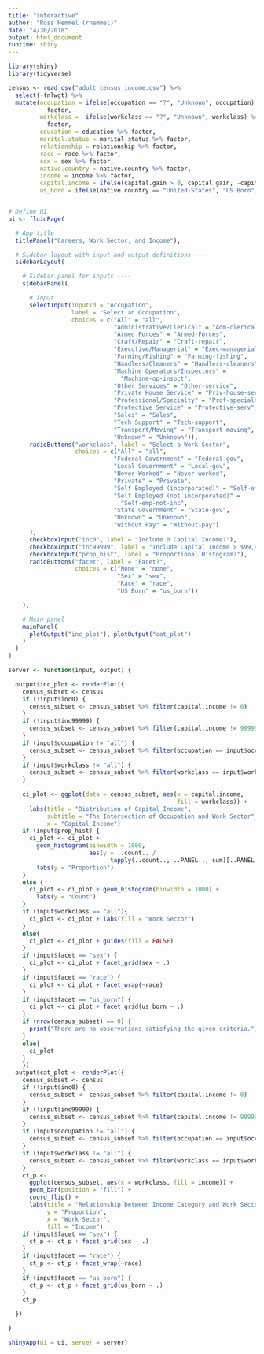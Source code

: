 ```yaml
---
title: "interactive"
author: "Ross Hemmel (rhemmel)"
date: "4/30/2018"
output: html_document
runtime: shiny
---
```


```r
library(shiny)
library(tidyverse)
```

```r
census <- read_csv("adult_census_income.csv") %>% 
  select(-fnlwgt) %>% 
  mutate(occupation = ifelse(occupation == "?", "Unknown", occupation) %>% 
           factor,
         workclass =  ifelse(workclass == "?", "Unknown", workclass) %>% 
           factor,
         education = education %>% factor, 
         marital.status = marital.status %>% factor,
         relationship = relationship %>% factor,
         race = race %>% factor,
         sex = sex %>% factor,
         native.country = native.country %>% factor,
         income = income %>% factor,
         capital.income = ifelse(capital.gain > 0, capital.gain, -capital.loss),
         us_born = ifelse(native.country == "United-States", "US Born", "Not US Born"))


# Define UI 
ui <- fluidPage(

  # App title 
  titlePanel("Careers, Work Sector, and Income"),

  # Sidebar layout with input and output definitions ----
  sidebarLayout(

    # Sidebar panel for inputs ----
    sidebarPanel(

      # Input
      selectInput(inputId = "occupation",
                  label = "Select an Occupation",
                  choices = c("All" = "all",
                              "Administrative/Clerical" = "Adm-clerical", 
                              "Armed Forces" = "Armed-Forces", 
                              "Craft/Repair" = "Craft-repair",
                              "Executive/Managerial" = "Exec-managerial",
                              "Farming/Fishing" = "Farming-fishing",
                              "Handlers/Cleaners" = "Handlers-cleaners",
                              "Machine Operators/Inspectors" = 
                                "Machine-op-inspct",
                              "Other Services" = "Other-service",
                              "Private House Service" = "Priv-house-serv",
                              "Professional/Specialty" = "Prof-specialty",
                              "Protective Service" = "Protective-serv",
                              "Sales" = "Sales",
                              "Tech Support" = "Tech-support",
                              "Transport/Moving" = "Transport-moving",
                              "Unknown" = "Unknown")),
      radioButtons("workclass", label = "Select a Work Sector",
                   choices = c("All" = "all",
                              "Federal Government" = "Federal-gov",
                              "Local Government" = "Local-gov",
                              "Never Worked" = "Never-worked",
                              "Private" = "Private",
                              "Self Employed (incorporated)" = "Self-emp-inc",
                              "Self Employed (not incorporated)" = 
                                "Self-emp-not-inc",
                              "State Government" = "State-gov",
                              "Unknown" = "Unknown",
                              "Without Pay" = "Without-pay")
      ),
      checkboxInput("inc0", label = "Include 0 Capital Income?"),
      checkboxInput("inc99999", label = "Include Capital Income > $99,999?"),
      checkboxInput("prop_hist", label = "Proportional Histogram?"),
      radioButtons("facet", label = "Facet?",
                   choices = c("None" = "none",
                               "Sex" = "sex",
                               "Race" = "race",
                               "US Born" = "us_born"))

    ),

    # Main panel
    mainPanel(
      plotOutput("inc_plot"), plotOutput("cat_plot")
    )
  )
)

server <- function(input, output) {

  output$inc_plot <- renderPlot({
    census_subset <- census
    if (!input$inc0) {
      census_subset <- census_subset %>% filter(capital.income != 0)
    }
    if (!input$inc99999) {
      census_subset <- census_subset %>% filter(capital.income != 99999)
    }
    if (input$occupation != "all") {
      census_subset <- census_subset %>% filter(occupation == input$occupation)
    }
    if (input$workclass != "all") {
      census_subset <- census_subset %>% filter(workclass == input$workclass)
    }
    
    ci_plot <- ggplot(data = census_subset, aes(x = capital.income, 
                                                fill = workclass)) +
      labs(title = "Distribution of Capital Income",
           subtitle = "The Intersection of Occupation and Work Sector",
           x = "Capital Income")
    if (input$prop_hist) {
      ci_plot <- ci_plot + 
        geom_histogram(binwidth = 1000, 
                       aes(y = ..count.. /
                             tapply(..count.., ..PANEL.., sum)[..PANEL..])) +
        labs(y = "Proportion")
    }
    else {
      ci_plot <- ci_plot + geom_histogram(binwidth = 1000) +
        labs(y = "Count")
    }
    if (input$workclass == "all"){
      ci_plot <- ci_plot + labs(fill = "Work Sector")
    }
    else{
      ci_plot <- ci_plot + guides(fill = FALSE)
    }
    if (input$facet == "sex") {
      ci_plot <- ci_plot + facet_grid(sex ~ .)
    }
    if (input$facet == "race") {
      ci_plot <- ci_plot + facet_wrap(~race)
    }
    if (input$facet == "us_born") {
      ci_plot <- ci_plot + facet_grid(us_born ~ .)
    }
    if (nrow(census_subset) == 0) {
      print("There are no observations satisfying the given criteria.")
    }
    else{
      ci_plot
    }
    })
  output$cat_plot <- renderPlot({
    census_subset <- census
    if (!input$inc0) {
      census_subset <- census_subset %>% filter(capital.income != 0)
    }
    if (!input$inc99999) {
      census_subset <- census_subset %>% filter(capital.income != 99999)
    }
    if (input$occupation != "all") {
      census_subset <- census_subset %>% filter(occupation == input$occupation)
    }
    if (input$workclass != "all") {
      census_subset <- census_subset %>% filter(workclass == input$workclass)
    }
    ct_p <- 
      ggplot(census_subset, aes(x = workclass, fill = income)) +
      geom_bar(position = "fill") +
      coord_flip() + 
      labs(title = "Relationship between Income Category and Work Sector",
           y = "Proportion",
           x = "Work Sector",
           fill = "Income")
    if (input$facet == "sex") {
      ct_p <- ct_p + facet_grid(sex ~ .)
    }
    if (input$facet == "race") {
      ct_p <- ct_p + facet_wrap(~race)
    }
    if (input$facet == "us_born") {
      ct_p <- ct_p + facet_grid(us_born ~ .)
    }
    ct_p

  })

}

shinyApp(ui = ui, server = server)
```